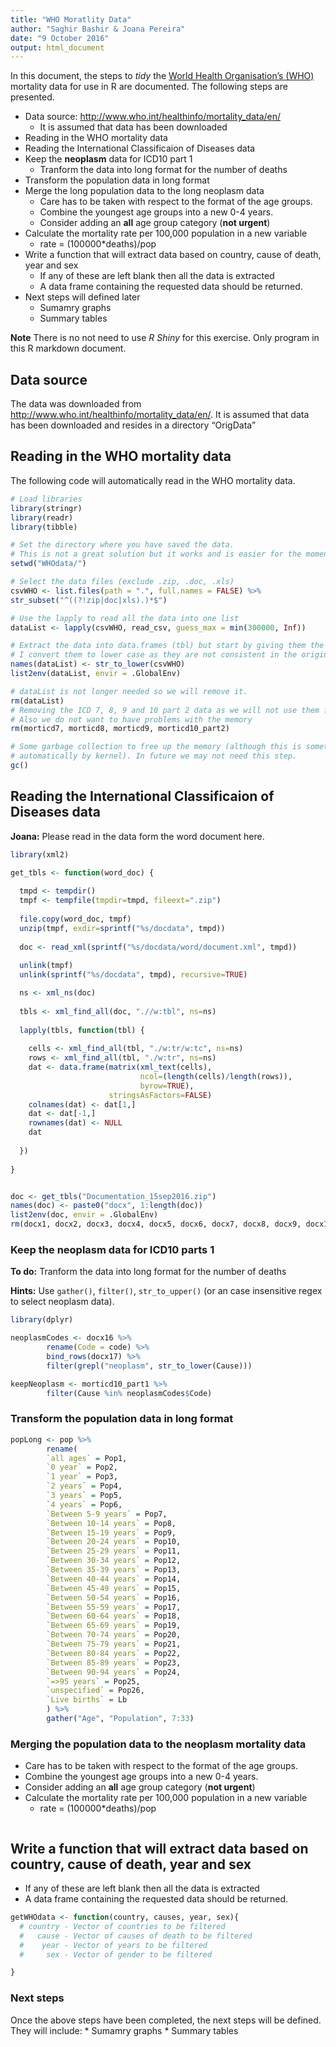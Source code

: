 ```yaml
---
title: "WHO Moratlity Data"
author: "Saghir Bashir & Joana Pereira"
date: "9 October 2016"
output: html_document
---
```


In this document, the steps to *tidy* the [World Health Organisation's (WHO)](www.who.int) mortality data for use in R are documented. The following steps are presented.

* Data source: <http://www.who.int/healthinfo/mortality_data/en/>
  + It is assumed that data has been downloaded
* Reading in the WHO mortality data
* Reading the International Classificaion of Diseases data
* Keep the **neoplasm** data for ICD10 part 1
  + Tranform the data into long format for the number of deaths
* Transform the population data in long format
* Merge the long population data to the long neoplasm data
  + Care has to be taken with respect to the format of the age groups. 
  + Combine the youngest age groups into a new 0-4 years. 
  + Consider adding an **all** age group category (**not urgent**)
* Calculate the mortality rate per 100,000 population in a new variable
  + rate = (100000*deaths)/pop
* Write a function that will extract data based on country, cause of death, year and sex
  + If any of these are left blank then all the data is extracted
  + A data frame containing the requested data should be returned.
* Next steps will defined later
  * Sumamry graphs
  * Summary tables
  
**Note** There is no not need to use *R Shiny* for this exercise. Only program in this R markdown document.

## Data source

The data was downloaded from <http://www.who.int/healthinfo/mortality_data/en/>. It is assumed that data has been downloaded and resides in a directory "OrigData"

## Reading in the WHO mortality data

The following code will automatically read in the WHO mortality data.
```r
# Load libraries
library(stringr)
library(readr)
library(tibble)

# Set the directory where you have saved the data.
# This is not a great solution but it works and is easier for the moment, Later it should change.
setwd("WHOdata/")

# Select the data files (exclude .zip, .doc, .xls)
csvWHO <- list.files(path = ".", full.names = FALSE) %>%
str_subset("^((?!zip|doc|xls).)*$")

# Use the lapply to read all the data into one list
dataList <- lapply(csvWHO, read_csv, guess_max = min(300000, Inf))

# Extract the data into data.frames (tbl) but start by giving them the dataest you want.
# I convert them to lower case as they are not consistent in the original.
names(dataList) <- str_to_lower(csvWHO)
list2env(dataList, envir = .GlobalEnv)

# dataList is not longer needed so we will remove it.
rm(dataList)
# Removing the ICD 7, 8, 9 and 10 part 2 data as we will not use them for the moment.
# Also we do not want to have problems with the memory
rm(morticd7, morticd8, morticd9, morticd10_part2)

# Some garbage collection to free up the memory (although this is something that is
# automatically by kernel). In future we may not need this step.
gc()
```

## Reading the International Classificaion of Diseases data

**Joana:** Please read in the data form the word document here.

```r
library(xml2)

get_tbls <- function(word_doc) {
  
  tmpd <- tempdir()
  tmpf <- tempfile(tmpdir=tmpd, fileext=".zip")
  
  file.copy(word_doc, tmpf)
  unzip(tmpf, exdir=sprintf("%s/docdata", tmpd))
  
  doc <- read_xml(sprintf("%s/docdata/word/document.xml", tmpd))
  
  unlink(tmpf)
  unlink(sprintf("%s/docdata", tmpd), recursive=TRUE)

  ns <- xml_ns(doc)
  
  tbls <- xml_find_all(doc, ".//w:tbl", ns=ns)
  
  lapply(tbls, function(tbl) {
    
    cells <- xml_find_all(tbl, "./w:tr/w:tc", ns=ns)
    rows <- xml_find_all(tbl, "./w:tr", ns=ns)
    dat <- data.frame(matrix(xml_text(cells), 
                             ncol=(length(cells)/length(rows)), 
                             byrow=TRUE), 
                      stringsAsFactors=FALSE)
    colnames(dat) <- dat[1,]
    dat <- dat[-1,]
    rownames(dat) <- NULL
    dat
    
  })
  
}


doc <- get_tbls("Documentation_15sep2016.zip")
names(doc) <- paste0("docx", 1:length(doc))
list2env(doc, envir = .GlobalEnv)
rm(docx1, docx2, docx3, docx4, docx5, docx6, docx7, docx8, docx9, docx10, docx11, docx12, docx13, docx14, docx15)
```


### Keep the **neoplasm** data for ICD10 parts 1 

**To do:** Tranform the data into long format for the number of deaths

**Hints:** Use `gather()`, `filter()`, `str_to_upper()` (or an case insensitive regex to select neoplasm data). 

```r
library(dplyr)

neoplasmCodes <- docx16 %>%
        rename(Code = code) %>%
        bind_rows(docx17) %>%
        filter(grepl("neoplasm", str_to_lower(Cause)))

keepNeoplasm <- morticd10_part1 %>%
        filter(Cause %in% neoplasmCodes$Code)

```



### Transform the population data in long format

```r

popLong <- pop %>%
        rename(
        `all ages` = Pop1,
        `0 year` = Pop2,
        `1 year` = Pop3,
        `2 years` = Pop4,
        `3 years` = Pop5,
        `4 years` = Pop6,
        `Between 5-9 years` = Pop7,
        `Between 10-14 years` = Pop8,
        `Between 15-19 years` = Pop9,
        `Between 20-24 years` = Pop10,
        `Between 25-29 years` = Pop11,
        `Between 30-34 years` = Pop12,
        `Between 35-39 years` = Pop13,
        `Between 40-44 years` = Pop14,
        `Between 45-49 years` = Pop15,
        `Between 50-54 years` = Pop16,
        `Between 55-59 years` = Pop17,
        `Between 60-64 years` = Pop18,
        `Between 65-69 years` = Pop19,
        `Between 70-74 years` = Pop20,
        `Between 75-79 years` = Pop21,
        `Between 80-84 years` = Pop22,
        `Between 85-89 years` = Pop23,
        `Between 90-94 years` = Pop24,
        `=>95 years` = Pop25,
        `unspecified` = Pop26,
        `Live births` = Lb
        ) %>%
        gather("Age", "Population", 7:33)
```


### Merging the population data to the neoplasm mortality data

  * Care has to be taken with respect to the format of the age groups. 
  * Combine the youngest age groups into a new 0-4 years. 
  * Consider adding an **all** age group category (**not urgent**)
  * Calculate the mortality rate per 100,000 population in a new variable
    + rate = (100000*deaths)/pop

```r

```



## Write a function that will extract data based on country, cause of death, year and sex
  * If any of these are left blank then all the data is extracted
  * A data frame containing the requested data should be returned.

```r
getWHOdata <- function(country, causes, year, sex){
  # country - Vector of countries to be filtered
  #   cause - Vector of causes of death to be filtered
  #    year - Vector of years to be filtered
  #     sex - Vector of gender to be filtered

}


```


### Next steps

Once the above steps have been completed, the next steps will be defined. They will include:
  * Sumamry graphs
  * Summary tables
  


